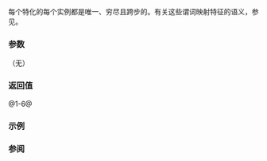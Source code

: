 {{cpp/container/mdspan/layout_right/mapping/title|''mapping-traits''}}
{{cpp/container/mdspan/layout_right/mapping/navbar}}
{{dcl begin}}
{{dcl|num=1|since=c++23|
static constexpr bool is_unique() noexcept;
}}
{{dcl|num=2|since=c++23|
static constexpr bool is_exhaustive() noexcept;
}}
{{dcl|num=3|since=c++23|
static constexpr bool is_strided() noexcept;
}}
{{dcl|num=4|since=c++23|
static constexpr bool is_always_unique() noexcept;
}}
{{dcl|num=5|since=c++23|
static constexpr bool is_always_exhaustive() noexcept;
}}
{{dcl|num=6|since=c++23|
static constexpr bool is_always_strided() noexcept;
}}
{{dcl end}}

{{tt|mapping}} 每个特化的每个实例都是唯一、穷尽且跨步的。有关这些谓词映射特征的语义，参见{{named req|LayoutMapping}}。

===参数===
（无）

===返回值===
@1-6@ {{c|true}}

===示例===
{{example}}

===参阅===
{{todo}}

{{langlinks|de|en|es|ja|ru}}